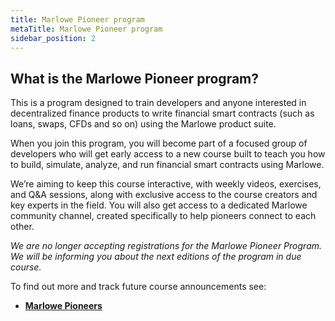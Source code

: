```yaml
---
title: Marlowe Pioneer program
metaTitle: Marlowe Pioneer program
sidebar_position: 2
---
```


## What is the Marlowe Pioneer program?

This is a program designed to train developers and anyone interested in
decentralized finance products to write financial smart contracts (such as
loans, swaps, CFDs and so on) using the Marlowe product suite.

When you join this program, you will become part of a focused group of
developers who will get early access to a new course built to teach you how to
build, simulate, analyze, and run financial smart contracts using Marlowe.

We’re aiming to keep this course interactive, with weekly videos, exercises, and
Q&A sessions, along with exclusive access to the course creators and key experts
in the field. You will also get access to a dedicated Marlowe community channel,
created specifically to help pioneers connect to each other.

_We are no longer accepting registrations for the Marlowe Pioneer Program. We
will be informing you about the next editions of the program in due course._

To find out more and track future course announcements see:

- **[Marlowe Pioneers](https://pioneers.marlowe-finance.io/)**

